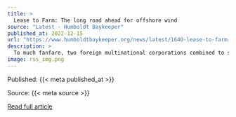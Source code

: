 ```yaml
---
title: >
  Lease to Farm: The long road ahead for offshore wind
source: "Latest - Humboldt Baykeeper"
published_at: 2022-12-15
url: "https://www.humboldtbaykeeper.org/news/latest/1640-lease-to-farm-the-long-road-ahead-for-offshore-wind"
description: >
  To much fanfare, two foreign multinational corporations combined to spend more than $331 million on winning bids for the chance to develop more than 207 square miles of ocean off Humboldt Bay into two floating offshore wind farms.But the auctions also represent just a very early step in what promises to be a long process fraught with possible pitfalls and hurdles, potential risks and rewards, for Humboldt Bay and beyond. Here's a quick look at the road ahead.Read More
image: rss_img.png
---
```



  Published: {{< meta published_at >}}
  

  Source: {{< meta source >}}
  

  [Read full article]({{< meta url >}})
  

